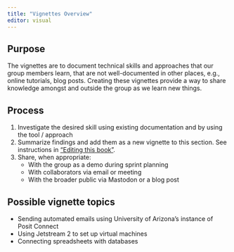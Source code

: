 ```yaml
---
title: "Vignettes Overview"
editor: visual
---
```


## Purpose

The vignettes are to document technical skills and approaches that our group members learn, that are not well-documented in other places, e.g., online tutorials, blog posts.
Creating these vignettes provide a way to share knowledge amongst and outside the group as we learn new things.

## Process

1.  Investigate the desired skill using existing documentation and by using the tool / approach
2.  Summarize findings and add them as a new vignette to this section. See instructions in ["Editing this book"](contributing.qmd).
3.  Share, when appropriate:
    -   With the group as a demo during sprint planning
    -   With collaborators via email or meeting
    -   With the broader public via Mastodon or a blog post

## Possible vignette topics

-   Sending automated emails using University of Arizona's instance of Posit Connect
-   Using Jetstream 2 to set up virtual machines
-   Connecting spreadsheets with databases
